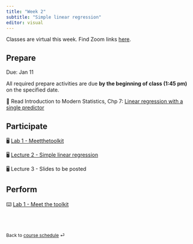 ```yaml
---
title: "Week 2"
subtitle: "Simple linear regression"
editor: visual
---
```


::: callout-important
Classes are virtual this week.
Find Zoom links [here](https://sakai.duke.edu/portal/site/779c3ebe-3b88-4bcc-bd01-1813e8396a23/page/d5eef508-07a4-4c6d-b7bd-4614a9631562 "Sakai - Zoom meetings").
:::

## Prepare

Due: Jan 11

All required prepare activities are due **by the beginning of class (1:45 pm)** on the specified date.

📖 Read Introduction to Modern Statistics, Chp 7: [Linear regression with a single predictor](https://openintro-ims.netlify.app/model-slr.html)

## Participate

🖥️ [Lab 1 - Meet](/_slides/lab-1.html "Lab slides")[the](/slides/lab-1.html "Lab slides")[toolkit](/_slides/lab-1.html "Lab slides")

🖥️ [Lecture 2 - Simple linear regression](/slides/lec-2.html)

🖥️ Lecture 3 - Slides to be posted

## Perform

⌨️ [Lab 1 - Meet the toolkit](/labs/lab-1.html "Lab instructions")

<br><br>

::: {style="font-size: 0.875em;"}
Back to [course schedule](/ "Course schedule") ⏎
:::

